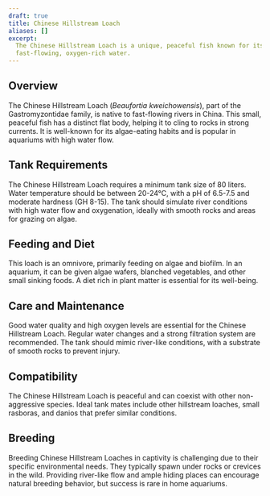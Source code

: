 ```yaml
---
draft: true
title: Chinese Hillstream Loach
aliases: []
excerpt:
  The Chinese Hillstream Loach is a unique, peaceful fish known for its algae-eating habits and preference for
  fast-flowing, oxygen-rich water.
---
```


## Overview

The Chinese Hillstream Loach (_Beaufortia kweichowensis_), part of the Gastromyzontidae family, is native to
fast-flowing rivers in China. This small, peaceful fish has a distinct flat body, helping it to cling to rocks in strong
currents. It is well-known for its algae-eating habits and is popular in aquariums with high water flow.

## Tank Requirements

The Chinese Hillstream Loach requires a minimum tank size of 80 liters. Water temperature should be between 20-24°C,
with a pH of 6.5-7.5 and moderate hardness (GH 8-15). The tank should simulate river conditions with high water flow and
oxygenation, ideally with smooth rocks and areas for grazing on algae.

## Feeding and Diet

This loach is an omnivore, primarily feeding on algae and biofilm. In an aquarium, it can be given algae wafers,
blanched vegetables, and other small sinking foods. A diet rich in plant matter is essential for its well-being.

## Care and Maintenance

Good water quality and high oxygen levels are essential for the Chinese Hillstream Loach. Regular water changes and a
strong filtration system are recommended. The tank should mimic river-like conditions, with a substrate of smooth rocks
to prevent injury.

## Compatibility

The Chinese Hillstream Loach is peaceful and can coexist with other non-aggressive species. Ideal tank mates include
other hillstream loaches, small rasboras, and danios that prefer similar conditions.

## Breeding

Breeding Chinese Hillstream Loaches in captivity is challenging due to their specific environmental needs. They
typically spawn under rocks or crevices in the wild. Providing river-like flow and ample hiding places can encourage
natural breeding behavior, but success is rare in home aquariums.
